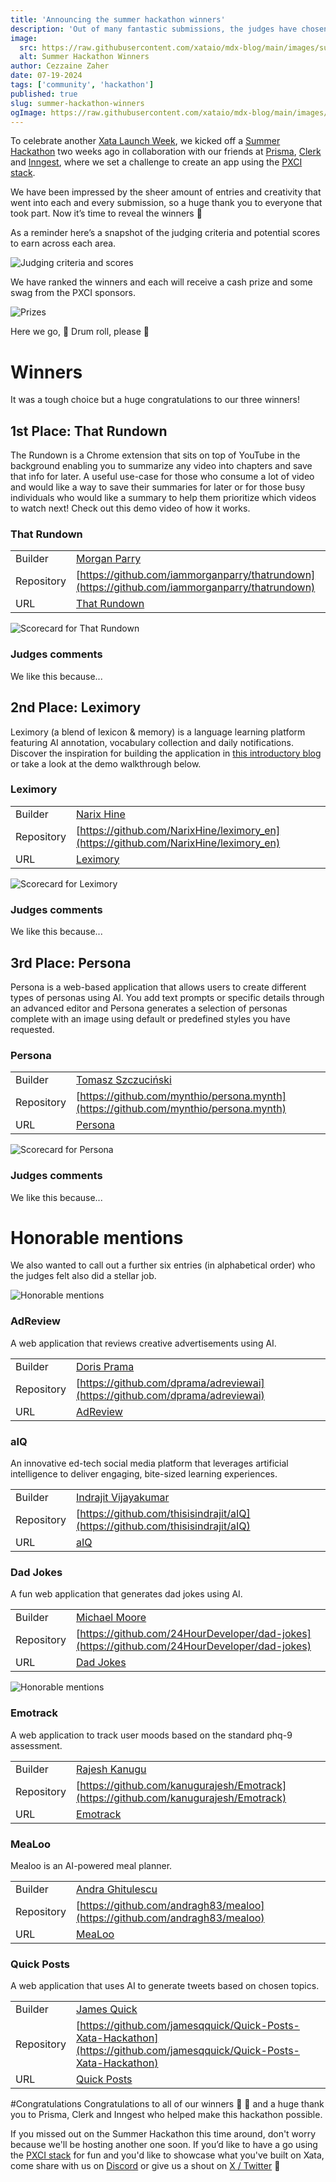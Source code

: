 ```yaml
---
title: 'Announcing the summer hackathon winners'
description: 'Out of many fantastic submissions, the judges have chosen the winners for the PXCI Summer Hackathon in collaboration with Prisma, Clerk and Inngest.'
image:
  src: https://raw.githubusercontent.com/xataio/mdx-blog/main/images/summer-hackathon-winners/pxci-hackathon-winners@2x.jpg
  alt: Summer Hackathon Winners
author: Cezzaine Zaher
date: 07-19-2024
tags: ['community', 'hackathon']
published: true
slug: summer-hackathon-winners
ogImage: https://raw.githubusercontent.com/xataio/mdx-blog/main/images/summer-hackathon-winners/pxci-hackathon-winners@2x.jpg
---
```


To celebrate another [Xata Launch Week](https://xata.io/launch-week-elephant-on-the-move), we kicked off a [Summer Hackathon](https://xata.io/blog/summer-launch-pxci-hackathon) two weeks ago in collaboration with our friends at  [Prisma](https://www.prisma.io/), [Clerk](https://clerk.com/) and [Inngest](https://www.inngest.com/), where we set a challenge to create an app using the [PXCI stack](https://github.com/inngest/next-pxci-starter). 

We have been impressed by the sheer amount of entries and creativity that went into each and every submission, so a huge thank you to everyone that took part. Now it’s time to reveal the winners 🎉

As a reminder here’s a snapshot of the judging criteria and potential scores to earn across each area.

![Judging criteria and scores](/images/summer-hackathon-winners/judging-criteria.png)

We have ranked the winners and each will receive a cash prize and some swag from the PXCI sponsors.

![Prizes](/images/summer-hackathon-winners/prizes.png)

Here we go, 🥁 Drum roll, please 🥁

# Winners

It was a tough choice but a huge congratulations to our three winners!

## 1st Place: That Rundown

The Rundown is a Chrome extension that sits on top of YouTube in the background enabling you to summarize any video into chapters and save that info for later. A useful use-case for those who consume a lot of video and would like a way to save their summaries for later or for those busy individuals who would like a summary to help them prioritize which videos to watch next! Check out this demo video of how it works.

<ArticleVideo
  platform="html"
  src="https://raw.githubusercontent.com/xataio/mdx-blog/main/videos/that-rundown-demo.mp4"
  width="820"
  height="590"
/>

### That Rundown

|            |                                                                                    |
| ---------- | ---------------------------------------------------------------------------------- |
| Builder    | [Morgan Parry](https://www.linkedin.com/in/iammorganparry/)                             |
| Repository | [https://github.com/iammorganparry/thatrundown](https://github.com/iammorganparry/thatrundown) |
| URL        | [That Rundown](https://www.thatrundown.com/privacy-policy)                             |

![Scorecard for That Rundown](/images/summer-hackathon-winners/that-rundown.png)

### Judges comments

We like this because...

## 2nd Place: Leximory

Leximory (a blend of lexicon & memory) is a language learning platform featuring AI annotation, vocabulary collection and daily notifications. Discover the inspiration for building the application in [this introductory blog](https://blog.leximory.com/hello-leximory-hi-pxci) or take a look at the demo walkthrough below.

<ArticleVideo platform="youtube" src="https://youtu.be/5DdAmp2EFeM" />


### Leximory

|            |                                                                                    |
| ---------- | ---------------------------------------------------------------------------------- |
| Builder    | [Narix Hine](https://x.com/leximory)                             |
| Repository | [https://github.com/NarixHine/leximory_en](https://github.com/NarixHine/leximory_en) |
| URL        | [Leximory](https://en.leximory.com)                             |

![Scorecard for Leximory](/images/summer-hackathon-winners/leximory.png)

### Judges comments

We like this because...

## 3rd Place: Persona

Persona is a web-based application that allows users to create different types of personas using AI. You add text prompts or specific details through an advanced editor and Persona generates a selection of personas complete with an image using default or predefined styles you have requested. 

<ArticleVideo platform="youtube" src="https://www.youtube.com/watch?v=QHfAdfnya5w" />


### Persona

|            |                                                                                    |
| ---------- | ---------------------------------------------------------------------------------- |
| Builder    | [Tomasz Szczuciński](https://www.linkedin.com/in/tomasz-szczuciński-4b798b153/)                             |
| Repository | [https://github.com/mynthio/persona.mynth](https://github.com/mynthio/persona.mynth) |
| URL        | [Persona](https://persona.mynth.io/)                             |

![Scorecard for Persona](/images/summer-hackathon-winners/persona.png)

### Judges comments

We like this because...

# Honorable mentions

We also wanted to call out a further six entries (in alphabetical order) who the judges felt also did a stellar job.

![Honorable mentions](/images/summer-hackathon-winners/honorable-mention-1.png)

### AdReview
A web application that reviews creative advertisements using AI.

|            |                                                                                    |
| ---------- | ---------------------------------------------------------------------------------- |
| Builder    | [Doris Prama](https://x.com/pra_codes)                             |
| Repository | [https://github.com/dprama/adreviewai](https://github.com/dprama/adreviewai) |
| URL        | [AdReview](https://adreviewai.com)                             |

### aIQ
An innovative ed-tech social media platform that leverages artificial intelligence to deliver engaging, bite-sized learning experiences.

|            |                                                                                    |
| ---------- | ---------------------------------------------------------------------------------- |
| Builder    | [Indrajit Vijayakumar](https://www.linkedin.com/in/indrajitvijayakumar/)                             |
| Repository | [https://github.com/thisisindrajit/aIQ](https://github.com/thisisindrajit/aIQ) |
| URL        | [aIQ](https://www.aiq.fyi/)                             |

### Dad Jokes
A fun web application that generates dad jokes using AI.

|            |                                                                                    |
| ---------- | ---------------------------------------------------------------------------------- |
| Builder    | [Michael Moore](https://www.linkedin.com/in/michael-moore-developer/)                             |
| Repository | [https://github.com/24HourDeveloper/dad-jokes](https://github.com/24HourDeveloper/dad-jokes) |
| URL        | [Dad Jokes](https://dad-jokes-git-main-24hourdevelopers-projects.vercel.app/)                             |

![Honorable mentions](/images/summer-hackathon-winners/honorable-mention-2.png)

### Emotrack
A web application to track user moods based on the standard phq-9 assessment.

|            |                                                                                    |
| ---------- | ---------------------------------------------------------------------------------- |
| Builder    | [Rajesh Kanugu](https://www.linkedin.com/in/rajesh-kanugu-aba8a3254/)                             |
| Repository | [https://github.com/kanugurajesh/Emotrack](https://github.com/kanugurajesh/Emotrack) |
| URL        | [Emotrack](https://emo-track-topaz.vercel.app/)                             |

### MeaLoo
Mealoo is an AI-powered meal planner. 

|            |                                                                                    |
| ---------- | ---------------------------------------------------------------------------------- |
| Builder    | [Andra Ghitulescu](https://www.linkedin.com/in/andra-ghitulescu)                             |
| Repository | [https://github.com/andragh83/mealoo](https://github.com/andragh83/mealoo) |
| URL        | [MeaLoo](https://mealoo.vercel.app/)                             |

### Quick Posts
A web application that uses AI to generate tweets based on chosen topics. 

|            |                                                                                    |
| ---------- | ---------------------------------------------------------------------------------- |
| Builder    | [James Quick](https://twitter.com/jamesqquick)                             |
| Repository | [https://github.com/jamesqquick/Quick-Posts-Xata-Hackathon](https://github.com/jamesqquick/Quick-Posts-Xata-Hackathon) |
| URL        | [Quick Posts](https://quickposts.dev/)                             |

#Congratulations 
Congratulations to all of our winners 🍾 🎉 and a huge thank you to Prisma, Clerk and Inngest who helped make this hackathon possible.

If you missed out on the Summer Hackathon this time around, don't worry because we'll be hosting another one soon. If you’d like to have a go using the [PXCI stack](https://github.com/inngest/next-pxci-starter) for fun and you'd like to showcase what you've built on Xata, come share with us on [Discord](https://xata.io/discord) or give us a shout on [X / Twitter](https://twitter.com/xata) 🦋